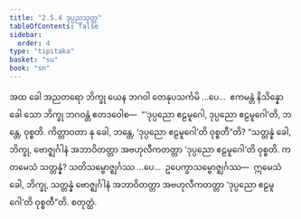 ```yaml
---
title: "2.5.4 ဒုပ္ပညသုတ္တ"
tableOfContents: false
sidebar:
  order: 4
type: "tipitaka"
basket: "su"
book: "sn"
---
```



<DynamicBreadcrumb />

<Division number="225" book="sn" e="ch" v="18" p="312">

<Paragraph number="538" book="sn">
အထ ခေါ အညတရော ဘိက္ခု ယေန ဘဂဝါ တေနုပသင်္ကမိ …ပေ…  ဧကမန္တံ နိသိန္နော ခေါ သော ဘိက္ခု ဘဂဝန္တံ ဧတဒဝေါစ—  “‘ဒုပ္ပညော ဧဠမူဂေါ, ဒုပ္ပညော ဧဠမူဂေါ’တိ, ဘန္တေ, ဝုစ္စတိ. ကိတ္တာဝတာ နု ခေါ, ဘန္တေ, ‘ဒုပ္ပညော ဧဠမူဂေါ’တိ ဝုစ္စတီ”တိ? “သတ္တန္နံ ခေါ, ဘိက္ခု, ဗောဇ္ဈင်္ဂါနံ အဘာဝိတတ္တာ အဗဟုလီကတတ္တာ ‘ဒုပ္ပညော ဧဠမူဂေါ’တိ ဝုစ္စတိ. ကတမေသံ သတ္တန္နံ? သတိသမ္ဗောဇ္ဈင်္ဂဿ …ပေ…  ဥပေက္ခာသမ္ဗောဇ္ဈင်္ဂဿ—  ဣမေသံ ခေါ, ဘိက္ခု, သတ္တန္နံ ဗောဇ္ဈင်္ဂါနံ အဘာဝိတတ္တာ အဗဟုလီကတတ္တာ ‘ဒုပ္ပညော ဧဠမူဂေါ’တိ ဝုစ္စတီ”တိ.

</Paragraph>
</Division>

<Paragraph number="539" type="center" book="sn">
စတုတ္ထံ.
</Paragraph>